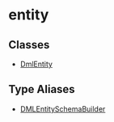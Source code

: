 
# entity

## Classes

- [DmlEntity](../../entity/classes/dml.entity.DmlEntity/page.mdx)

## Type Aliases

- [DMLEntitySchemaBuilder](../../entity/types/dml.entity.DMLEntitySchemaBuilder/page.mdx)
